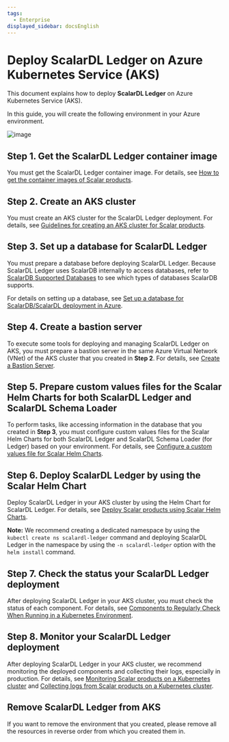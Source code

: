 ```yaml
---
tags:
  - Enterprise
displayed_sidebar: docsEnglish
---
```


# Deploy ScalarDL Ledger on Azure Kubernetes Service (AKS)

This document explains how to deploy **ScalarDL Ledger** on Azure Kubernetes Service (AKS).

In this guide, you will create the following environment in your Azure environment.

![image](images/png/AKS_ScalarDL_Ledger.drawio.png)

## Step 1. Get the ScalarDL Ledger container image

You must get the ScalarDL Ledger container image. For details, see [How to get the container images of Scalar products](HowToGetContainerImages.mdx).

## Step 2. Create an AKS cluster

You must create an AKS cluster for the ScalarDL Ledger deployment. For details, see [Guidelines for creating an AKS cluster for Scalar products](CreateAKSClusterForScalarProducts.mdx).

## Step 3. Set up a database for ScalarDL Ledger

You must prepare a database before deploying ScalarDL Ledger. Because ScalarDL Ledger uses ScalarDB internally to access databases, refer to [ScalarDB Supported Databases](https://scalardb.scalar-labs.com/docs/latest/requirements#databases) to see which types of databases ScalarDB supports.

For details on setting up a database, see [Set up a database for ScalarDB/ScalarDL deployment in Azure](SetupDatabaseForAzure.mdx).

## Step 4. Create a bastion server

To execute some tools for deploying and managing ScalarDL Ledger on AKS, you must prepare a bastion server in the same Azure Virtual Network (VNet) of the AKS cluster that you created in **Step 2**. For details, see [Create a Bastion Server](CreateBastionServer.mdx).

## Step 5. Prepare custom values files for the Scalar Helm Charts for both ScalarDL Ledger and ScalarDL Schema Loader

To perform tasks, like accessing information in the database that you created in **Step 3**, you must configure custom values files for the Scalar Helm Charts for both ScalarDL Ledger and ScalarDL Schema Loader (for Ledger) based on your environment. For details, see [Configure a custom values file for Scalar Helm Charts](../helm-charts/configure-custom-values-file.mdx).

## Step 6. Deploy ScalarDL Ledger by using the Scalar Helm Chart

Deploy ScalarDL Ledger in your AKS cluster by using the Helm Chart for ScalarDL Ledger. For details, see [Deploy Scalar products using Scalar Helm Charts](../helm-charts/how-to-deploy-scalar-products.mdx).

**Note:** We recommend creating a dedicated namespace by using the `kubectl create ns scalardl-ledger` command and deploying ScalarDL Ledger in the namespace by using the `-n scalardl-ledger` option with the `helm install` command.

## Step 7. Check the status your ScalarDL Ledger deployment

After deploying ScalarDL Ledger in your AKS cluster, you must check the status of each component. For details, see [Components to Regularly Check When Running in a Kubernetes Environment](RegularCheck.mdx).

## Step 8. Monitor your ScalarDL Ledger deployment

After deploying ScalarDL Ledger in your AKS cluster, we recommend monitoring the deployed components and collecting their logs, especially in production. For details, see [Monitoring Scalar products on a Kubernetes cluster](K8sMonitorGuide.mdx) and [Collecting logs from Scalar products on a Kubernetes cluster](K8sLogCollectionGuide.mdx).

## Remove ScalarDL Ledger from AKS

If you want to remove the environment that you created, please remove all the resources in reverse order from which you created them in.
